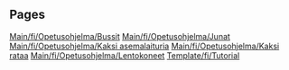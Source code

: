 
== Pages ==
[[Main/fi/Opetusohjelma/Bussit]]
[[Main/fi/Opetusohjelma/Junat]]
[[Main/fi/Opetusohjelma/Kaksi asemalaituria]]
[[Main/fi/Opetusohjelma/Kaksi rataa]]
[[Main/fi/Opetusohjelma/Lentokoneet]]
[[Template/fi/Tutorial]]
